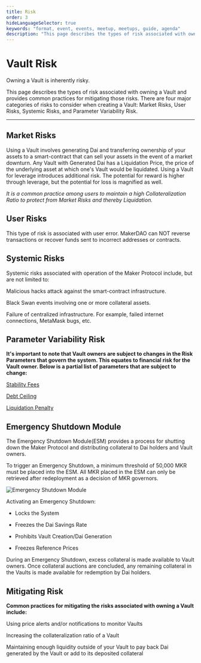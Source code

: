 ```yaml
---
title: Risk
order: 3
hideLanguageSelector: true
keywords: "format, event, events, meetup, meetups, guide, agenda"
description: "This page describes the types of risk associated with owning a Vault and provides common practices for mitigating them."
---
```


# Vault Risk

<Callout icon="warning">

Owning a Vault is inherently risky.

</Callout>

This page describes the types of risk associated with owning a Vault and provides common practices for mitigating those risks. There are four major categories of risks to consider when creating a Vault: Market Risks, User Risks, Systemic Risks, and Parameter Variability Risk.

---

<Indent pad={2}>

## Market Risks

<Indent pad={3}>

Using a Vault involves generating Dai and transferring ownership of your assets to a smart-contract that can sell your assets in the event of a market downturn. Any Vault with Generated Dai has a Liquidation Price, the price of the underlying asset at which one's Vault would be liquidated. Using a Vault for leverage introduces additional risk. The potential for reward is higher through leverage, but the potential for loss is magnified as well.

_It is a common practice among users to maintain a high Collateralization Ratio to protect from Market Risks and thereby Liquidation._

</Indent>

## User Risks

<Indent pad={3}>

This type of risk is associated with user error. MakerDAO can NOT reverse transactions or recover funds sent to incorrect addresses or contracts.

</Indent>

## Systemic Risks

<Indent pad={3}>

Systemic risks associated with operation of the Maker Protocol include, but are not limited to:

Malicious hacks attack against the smart-contract infrastructure.

Black Swan events involving one or more collateral assets.

Failure of centralized infrastructure. For example, failed internet connections, MetaMask bugs, etc.

</Indent>

## Parameter Variability Risk

<Indent pad={3}>

**It's important to note that Vault owners are subject to changes in the Risk Parameters that govern the system. This equates to financial risk for the Vault owner. Below is a partial list of parameters that are subject to change:**

<List>

[Stability Fees](/learn/vaults/stability-fees/)

[Debt Ceiling](/faqs/makerdao-mcd-faqs/glossary/)

[Liquidation Penalty](/learn/vaults/liquidation/)

</List>

</Indent>

</Indent>

<Column>

<Box>

## Emergency Shutdown Module

The Emergency Shutdown Module(ESM) provides a process for shutting down the Maker Protocol and distributing collateral to Dai holders and Vault owners.

To trigger an Emergency Shutdown, a minimum threshold of 50,000 MKR must be placed into the ESM. All MKR placed in the ESM can only be retrieved after redeployment as a decision of MKR governors.

![Emergency Shutdown Module](https://i.imgur.com/QM63vjM.png)

Activating an Emergency Shutdown:

- Locks the System

- Freezes the Dai Savings Rate

- Prohibits Vault Creation/Dai Generation

- Freezes Reference Prices

During an Emergency Shutdown, excess collateral is made available to Vault owners. Once collateral auctions are concluded, any remaining collateral in the Vaults is made available for redemption by Dai holders.

## Mitigating Risk

**Common practices for mitigating the risks associated with owning a Vault include:**

<Box>

Using price alerts and/or notifications to monitor Vaults

Increasing the collateralization ratio of a Vault

Maintaining enough liquidity outside of your Vault to pay back Dai generated by the Vault or add to its deposited collateral

</Box>

</Box>

</Column>